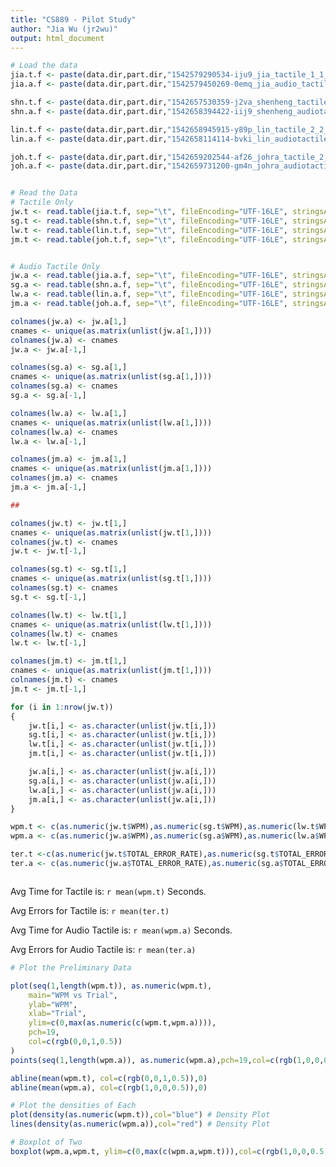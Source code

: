 ---
title: "CS889 - Pilot Study"
author: "Jia Wu (jr2wu)"
output: html_document
---

```{r}
# Load the data
jia.t.f <- paste(data.dir,part.dir,"1542579290534-iju9_jia_tactile_1_1_1_metrics.tsv", sep="/")
jia.a.f <- paste(data.dir,part.dir,"1542579450269-0emq_jia_audio_tactile_2_1_1_metrics.tsv", sep="/")

shn.t.f <- paste(data.dir,part.dir,"1542657530359-j2va_shenheng_tactile_1_1_1_metrics.tsv", sep="/")
shn.a.f <- paste(data.dir,part.dir,"1542658394422-iij9_shenheng_audiotactile_2_2_1_metrics.tsv", sep="/")

lin.t.f <- paste(data.dir,part.dir,"1542658945915-y89p_lin_tactile_2_2_1_metrics.tsv", sep="/")
lin.a.f <- paste(data.dir,part.dir,"1542658114114-bvki_lin_audiotactile_1_1_1_metrics.tsv", sep="/")

joh.t.f <- paste(data.dir,part.dir,"1542659202544-af26_johra_tactile_2_2_1_metrics.tsv", sep="/")
joh.a.f <- paste(data.dir,part.dir,"1542659731200-gm4n_johra_audiotactile_2_2_1_metrics.tsv", sep="/")


# Read the Data
# Tactile Only
jw.t <- read.table(jia.t.f, sep="\t", fileEncoding="UTF-16LE", stringsAsFactors=FALSE)
sg.t <- read.table(shn.t.f, sep="\t", fileEncoding="UTF-16LE", stringsAsFactors=FALSE)
lw.t <- read.table(lin.t.f, sep="\t", fileEncoding="UTF-16LE", stringsAsFactors=FALSE)
jm.t <- read.table(joh.t.f, sep="\t", fileEncoding="UTF-16LE", stringsAsFactors=FALSE)


# Audio Tactile Only
jw.a <- read.table(jia.a.f, sep="\t", fileEncoding="UTF-16LE", stringsAsFactors=FALSE)
sg.a <- read.table(shn.a.f, sep="\t", fileEncoding="UTF-16LE", stringsAsFactors=FALSE)
lw.a <- read.table(lin.a.f, sep="\t", fileEncoding="UTF-16LE", stringsAsFactors=FALSE)
jm.a <- read.table(joh.a.f, sep="\t", fileEncoding="UTF-16LE", stringsAsFactors=FALSE)

colnames(jw.a) <- jw.a[1,]
cnames <- unique(as.matrix(unlist(jw.a[1,])))
colnames(jw.a) <- cnames
jw.a <- jw.a[-1,]

colnames(sg.a) <- sg.a[1,]
cnames <- unique(as.matrix(unlist(sg.a[1,])))
colnames(sg.a) <- cnames
sg.a <- sg.a[-1,]

colnames(lw.a) <- lw.a[1,]
cnames <- unique(as.matrix(unlist(lw.a[1,])))
colnames(lw.a) <- cnames
lw.a <- lw.a[-1,]

colnames(jm.a) <- jm.a[1,]
cnames <- unique(as.matrix(unlist(jm.a[1,])))
colnames(jm.a) <- cnames
jm.a <- jm.a[-1,]

##

colnames(jw.t) <- jw.t[1,]
cnames <- unique(as.matrix(unlist(jw.t[1,])))
colnames(jw.t) <- cnames
jw.t <- jw.t[-1,]

colnames(sg.t) <- sg.t[1,]
cnames <- unique(as.matrix(unlist(sg.t[1,])))
colnames(sg.t) <- cnames
sg.t <- sg.t[-1,]

colnames(lw.t) <- lw.t[1,]
cnames <- unique(as.matrix(unlist(lw.t[1,])))
colnames(lw.t) <- cnames
lw.t <- lw.t[-1,]

colnames(jm.t) <- jm.t[1,]
cnames <- unique(as.matrix(unlist(jm.t[1,])))
colnames(jm.t) <- cnames
jm.t <- jm.t[-1,]

for (i in 1:nrow(jw.t))
{
	jw.t[i,] <- as.character(unlist(jw.t[i,]))
	sg.t[i,] <- as.character(unlist(jw.t[i,]))
	lw.t[i,] <- as.character(unlist(jw.t[i,]))
	jm.t[i,] <- as.character(unlist(jw.t[i,]))

	jw.a[i,] <- as.character(unlist(jw.a[i,]))
	sg.a[i,] <- as.character(unlist(jw.a[i,]))
	lw.a[i,] <- as.character(unlist(jw.a[i,]))
	jm.a[i,] <- as.character(unlist(jw.a[i,]))
}

wpm.t <- c(as.numeric(jw.t$WPM),as.numeric(sg.t$WPM),as.numeric(lw.t$WPM),as.numeric(jm.t$WPM))
wpm.a <- c(as.numeric(jw.a$WPM),as.numeric(sg.a$WPM),as.numeric(lw.a$WPM),as.numeric(jm.a$WPM))

ter.t <-c(as.numeric(jw.t$TOTAL_ERROR_RATE),as.numeric(sg.t$TOTAL_ERROR_RATE),as.numeric(lw.t$TOTAL_ERROR_RATE),as.numeric(jm.t$TOTAL_ERROR_RATE))
ter.a <- c(as.numeric(jw.a$TOTAL_ERROR_RATE),as.numeric(sg.a$TOTAL_ERROR_RATE),as.numeric(lw.a$TOTAL_ERROR_RATE),as.numeric(jm.a$TOTAL_ERROR_RATE))



```

Avg Time for Tactile is: `r mean(wpm.t)` Seconds.

Avg Errors for Tactile is: `r mean(ter.t)`

Avg Time for Audio Tactile is: `r mean(wpm.a)` Seconds.

Avg Errors for Audio Tactile is: `r mean(ter.a)`


```{r}
# Plot the Preliminary Data

plot(seq(1,length(wpm.t)), as.numeric(wpm.t),
	main="WPM vs Trial",
	ylab="WPM",
	xlab="Trial",
	ylim=c(0,max(as.numeric(c(wpm.t,wpm.a)))),
	pch=19,
	col=c(rgb(0,0,1,0.5))
)
points(seq(1,length(wpm.a)), as.numeric(wpm.a),pch=19,col=c(rgb(1,0,0,0.5)))

abline(mean(wpm.t), col=c(rgb(0,0,1,0.5)),0)
abline(mean(wpm.a), col=c(rgb(1,0,0,0.5)),0)

# Plot the densities of Each
plot(density(as.numeric(wpm.t)),col="blue") # Density Plot
lines(density(as.numeric(wpm.a)),col="red") # Density Plot

# Boxplot of Two
boxplot(wpm.a,wpm.t, ylim=c(0,max(c(wpm.a,wpm.t))),col=c(rgb(1,0,0,0.5),rgb(0,0,1,0.5)))
```
